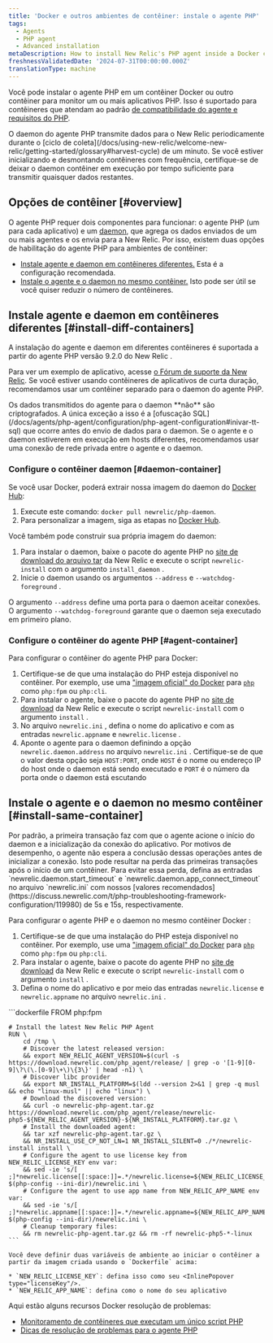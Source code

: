 ```yaml
---
title: 'Docker e outros ambientes de contêiner: instale o agente PHP'
tags:
  - Agents
  - PHP agent
  - Advanced installation
metaDescription: How to install New Relic's PHP agent inside a Docker container or other container to monitor your PHP apps.
freshnessValidatedDate: '2024-07-31T00:00:00.000Z'
translationType: machine
---
```


Você pode instalar o agente PHP em um contêiner Docker ou outro contêiner para monitor um ou mais aplicativos PHP. Isso é suportado para contêineres que atendam ao padrão [de compatibilidade do agente e requisitos do PHP](/docs/agents/php-agent/getting-started/php-agent-compatibility-requirements).

<Callout variant="important">
  O daemon do agente PHP transmite dados para o New Relic periodicamente durante o [ciclo de coleta](/docs/using-new-relic/welcome-new-relic/getting-started/glossary#harvest-cycle) de um minuto. Se você estiver inicializando e desmontando contêineres com frequência, certifique-se de deixar o daemon contêiner em execução por tempo suficiente para transmitir quaisquer dados restantes.
</Callout>

## Opções de contêiner [#overview]

O agente PHP requer dois componentes para funcionar: o agente PHP (um para cada aplicativo) e um [daemon](/docs/agents/php-agent/getting-started/new-relic-daemon-processes), que agrega os dados enviados de um ou mais agentes e os envia para a New Relic. Por isso, existem duas opções de habilitação do agente PHP para ambientes de contêiner:

* [Instale agente e daemon em contêineres diferentes.](#install-diff-containers) Esta é a configuração recomendada.
* [Instale o agente e o daemon no mesmo contêiner.](#install-same-container) Isto pode ser útil se você quiser reduzir o número de contêineres.

## Instale agente e daemon em contêineres diferentes [#install-diff-containers]

A instalação do agente e daemon em diferentes contêineres é suportada a partir do agente PHP versão 9.2.0 do New Relic .

Para ver um exemplo de aplicativo, acesse [o Fórum de suporte da New Relic](https://discuss.newrelic.com/t/relic-solution-php-agent-and-daemon-containers/84841). Se você estiver usando contêineres de aplicativos de curta duração, recomendamos usar um contêiner separado para o daemon do agente PHP.

<Callout variant="caution">
  Os dados transmitidos do agente para o daemon **não** são criptografados. A única exceção a isso é a [ofuscação SQL](/docs/agents/php-agent/configuration/php-agent-configuration#inivar-tt-sql) que ocorre antes do envio de dados para o daemon. Se o agente e o daemon estiverem em execução em hosts diferentes, recomendamos usar uma conexão de rede privada entre o agente e o daemon.
</Callout>

### Configure o contêiner daemon [#daemon-container]

Se você usar Docker, poderá extrair nossa imagem do daemon do [Docker Hub](https://hub.docker.com/r/newrelic/php-daemon):

1. Execute este comando: `docker pull newrelic/php-daemon`.
2. Para personalizar a imagem, siga as etapas no [Docker Hub](https://hub.docker.com/r/newrelic/php-daemon).

Você também pode construir sua própria imagem do daemon:

1. Para instalar o daemon, baixe o pacote do agente PHP no [site de download do arquivo tar](/docs/agents/php-agent/installation/php-agent-installation-tar-file) da New Relic e execute o script `newrelic-install` com o argumento `install_daemon` .
2. Inicie o daemon usando os argumentos `--address` e `--watchdog-foreground` .

O argumento `--address` define uma porta para o daemon aceitar conexões. O argumento `--watchdog-foreground` garante que o daemon seja executado em primeiro plano.

### Configure o contêiner do agente PHP [#agent-container]

Para configurar o contêiner do agente PHP para Docker:

1. Certifique-se de que uma instalação do PHP esteja disponível no contêiner. Por exemplo, use uma ["imagem oficial" do Docker](https://github.com/docker-library/official-images#what-are-official-images) para [`php`](https://hub.docker.com/_/php/) como `php:fpm` ou `php:cli`.
2. Para instalar o agente, baixe o pacote do agente PHP no [site de download](https://download.newrelic.com/php_agent/release/) da New Relic e execute o script `newrelic-install` com o argumento `install` .
3. No arquivo `newrelic.ini` , defina o nome do aplicativo e <InlinePopover type="licenseKey"/>com as entradas `newrelic.appname` e `newrelic.license` .
4. Aponte o agente para o daemon definindo a opção `newrelic.daemon.address` no arquivo `newrelic.ini` . Certifique-se de que o valor desta opção seja `HOST:PORT`, onde `HOST` é o nome ou endereço IP do host onde o daemon está sendo executado e `PORT` é o número da porta onde o daemon está escutando

## Instale o agente e o daemon no mesmo contêiner [#install-same-container]

<Callout variant="caution">
  Por padrão, a primeira transação faz com que o agente acione o início do daemon e a inicialização da conexão do aplicativo. Por motivos de desempenho, o agente não espera a conclusão dessas operações antes de inicializar a conexão. Isto pode resultar na perda das primeiras transações após o início de um contêiner. Para evitar essa perda, defina as entradas `newrelic.daemon.start_timeout` e `newrelic.daemon.app_connect_timeout` no arquivo `newrelic.ini` com nossos [valores recomendados](https://discuss.newrelic.com/t/php-troubleshooting-framework-configuration/119980) de 5s e 15s, respectivamente.
</Callout>

Para configurar o agente PHP e o daemon no mesmo contêiner Docker :

1. Certifique-se de que uma instalação do PHP esteja disponível no contêiner. Por exemplo, use uma ["imagem oficial" do Docker](https://github.com/docker-library/official-images#what-are-official-images) para [`php`](https://hub.docker.com/_/php/) como `php:fpm` ou `php:cli`.
2. Para instalar o agente, baixe o pacote do agente PHP no [site de download](https://download.newrelic.com/php_agent/release/) da New Relic e execute o script `newrelic-install` com o argumento `install` .
3. Defina o nome do aplicativo e <InlinePopover type="licenseKey"/>por meio das entradas `newrelic.license` e `newrelic.appname` no arquivo `newrelic.ini` .

<CollapserGroup>
  <Collapser
    id="dockerfile-example"
    title="Exemplo de Dockerfile"
  >
    ```dockerfile
    FROM php:fpm

    # Install the latest New Relic PHP Agent
    RUN \
        cd /tmp \
        # Discover the latest released version:
        && export NEW_RELIC_AGENT_VERSION=$(curl -s https://download.newrelic.com/php_agent/release/ | grep -o '[1-9][0-9]\?\(\.[0-9]\+\)\{3\}' | head -n1) \
        # Discover libc provider
        && export NR_INSTALL_PLATFORM=$(ldd --version 2>&1 | grep -q musl && echo "linux-musl" || echo "linux") \
        # Download the discovered version:
        && curl -o newrelic-php-agent.tar.gz https://download.newrelic.com/php_agent/release/newrelic-php5-${NEW_RELIC_AGENT_VERSION}-${NR_INSTALL_PLATFORM}.tar.gz \
        # Install the downloaded agent:
        && tar xzf newrelic-php-agent.tar.gz \
        && NR_INSTALL_USE_CP_NOT_LN=1 NR_INSTALL_SILENT=0 ./*/newrelic-install install \
        # Configure the agent to use license key from NEW_RELIC_LICENSE_KEY env var:
        && sed -ie 's/[ ;]*newrelic.license[[:space:]]=.*/newrelic.license=${NEW_RELIC_LICENSE_KEY}/' $(php-config --ini-dir)/newrelic.ini \
        # Configure the agent to use app name from NEW_RELIC_APP_NAME env var:
        && sed -ie 's/[ ;]*newrelic.appname[[:space:]]=.*/newrelic.appname=${NEW_RELIC_APP_NAME}/' $(php-config --ini-dir)/newrelic.ini \
        # Cleanup temporary files:
        && rm newrelic-php-agent.tar.gz && rm -rf newrelic-php5-*-linux
    ```

    Você deve definir duas variáveis de ambiente ao iniciar o contêiner a partir da imagem criada usando o `Dockerfile` acima:

    * `NEW_RELIC_LICENSE_KEY`: defina isso como seu <InlinePopover type="licenseKey"/>.
    * `NEW_RELIC_APP_NAME`: defina como o nome do seu aplicativo
  </Collapser>
</CollapserGroup>

<Callout variant="tip">
  Aqui estão alguns recursos Docker resolução de problemas:

  * [Monitoramento de contêineres que executam um único script PHP](https://discuss.newrelic.com/t/relic-solution-single-php-script-docker-containers/80386)
  * [Dicas de resolução de problemas para o agente PHP](https://discuss.newrelic.com/t/php-troubleshooting-framework-configuration/119980)
</Callout>

<InstallFeedback/>
